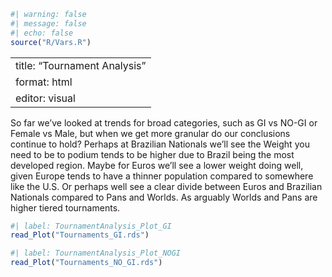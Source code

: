 ```r
#| warning: false
#| message: false
#| echo: false
source("R/Vars.R")
```

---
title: "Tournament Analysis"
format: html
editor: visual
---

So far we've looked at trends for broad categories, such as GI vs NO-GI or Female vs Male, but when we get more granular do our conclusions continue to hold? Perhaps at Brazilian Nationals we'll see the Weight you need to be to podium tends to be higher due to Brazil being the most developed region. Maybe for Euros we'll see a lower weight doing well, given Europe tends to have a thinner population compared to somewhere like the U.S. Or perhaps well see a clear divide between Euros and Brazilian Nationals compared to Pans and Worlds. As arguably Worlds and Pans are higher tiered tournaments.

```r
#| label: TournamentAnalysis_Plot_GI
read_Plot("Tournaments_GI.rds")
```

```r
#| label: TournamentAnalysis_Plot_NOGI
read_Plot("Tournaments_NO_GI.rds")
```
